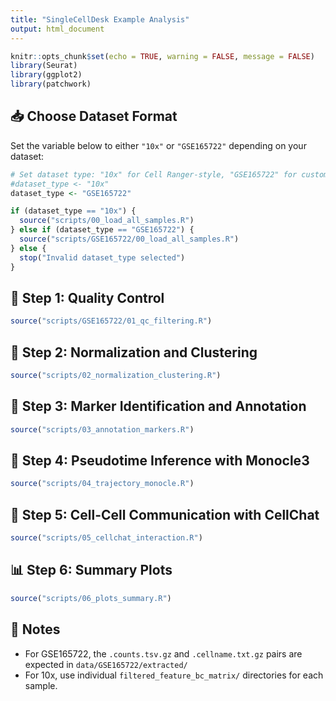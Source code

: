 ```yaml
---
title: "SingleCellDesk Example Analysis"
output: html_document
---
```


```r
knitr::opts_chunk$set(echo = TRUE, warning = FALSE, message = FALSE)
library(Seurat)
library(ggplot2)
library(patchwork)
```

## 📥 Choose Dataset Format

Set the variable below to either `"10x"` or `"GSE165722"` depending on your dataset:

```r
# Set dataset type: "10x" for Cell Ranger-style, "GSE165722" for customized format
#dataset_type <- "10x"
dataset_type <- "GSE165722"

if (dataset_type == "10x") {
  source("scripts/00_load_all_samples.R")
} else if (dataset_type == "GSE165722") {
  source("scripts/GSE165722/00_load_all_samples.R")
} else {
  stop("Invalid dataset_type selected")
}
```

## 🔬 Step 1: Quality Control

```r
source("scripts/GSE165722/01_qc_filtering.R")
```

## 🔬 Step 2: Normalization and Clustering

```r
source("scripts/02_normalization_clustering.R")
```

## 🔬 Step 3: Marker Identification and Annotation

```r
source("scripts/03_annotation_markers.R")
```

## 🔬 Step 4: Pseudotime Inference with Monocle3

```r
source("scripts/04_trajectory_monocle.R")
```

## 🔬 Step 5: Cell-Cell Communication with CellChat

```r
source("scripts/05_cellchat_interaction.R")
```

## 📊 Step 6: Summary Plots

```r
source("scripts/06_plots_summary.R")
```

## 📌 Notes

- For GSE165722, the `.counts.tsv.gz` and `.cellname.txt.gz` pairs are expected in `data/GSE165722/extracted/`
- For 10x, use individual `filtered_feature_bc_matrix/` directories for each sample.